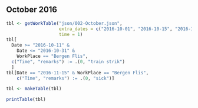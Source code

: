 \clearpage

## October 2016


```r
tbl <- getWorkTable("json/002-October.json",
                    extra_dates = c("2016-10-01", "2016-10-15", "2016-10-29"),
                    time = 1)
tbl[
  Date >= "2016-10-11" & 
    Date <= "2016-10-31" & 
    WorkPlace == "Bergen Flis", 
  c("Time", "remarks") := .(0, "train strik")
  ]
tbl[Date == "2016-11-15" & WorkPlace == "Bergen Flis", 
    c("Time", "remarks") := .(0, "sick")]

tbl <- makeTable(tbl)
```

```r
printTable(tbl)
```
